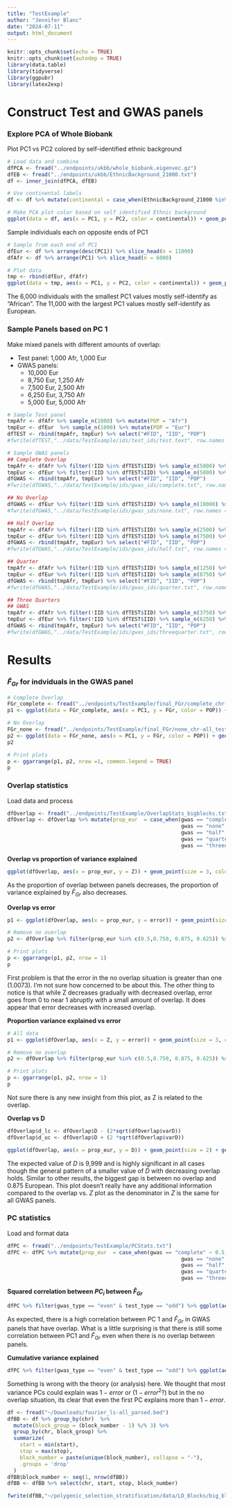 ```yaml
---
title: "TestExample"
author: "Jennifer Blanc"
date: "2024-07-11"
output: html_document
---
```


```r
knitr::opts_chunk$set(echo = TRUE)
knitr::opts_chunk$set(autodep = TRUE)
library(data.table)
library(tidyverse)
library(ggpubr)
library(latex2exp)
```

# Construct Test and GWAS panels 

### Explore PCA of Whole Biobank

Plot PC1 vs PC2 colored by self-identified ethnic background
```r
# Load data and combine
dfPCA <- fread("../endpoints/ukbb/whole_biobank.eigenvec.gz")
dfEB <- fread("../endpoints/ukbb/EthnicBackground_21000.txt")
df <- inner_join(dfPCA, dfEB)

# Use continental labels 
df <- df %>% mutate(continental = case_when(EthnicBackground_21000 %in% c(4, 4001, 4002, 4003) ~ "Africa", EthnicBackground_21000 %in% c(1, 1001, 1002, 1003) ~ "Europe", EthnicBackground_21000 %in% c(2, 2001, 2002, 2003, 2004) ~ "Mixed", EthnicBackground_21000 %in% c(3, 3001, 3002, 3003, 3004) ~ "Asia"))
```

```r
# Make PCA plot color based on self identified Ethnic background
ggplot(data = df, aes(x = PC1, y = PC2, color = continental)) + geom_point() + theme_classic(base_size = 14) + scale_color_manual(values = c("darkred", "navy", "goldenrod4", "gray50"), na.value = "gray70")
```
Sample individuals each on opposite ends of PC1 
```r
# Sample from each end of PC1
dfEur <- df %>% arrange(desc(PC1)) %>% slice_head(n = 11000)
dfAfr <- df %>% arrange(PC1) %>% slice_head(n = 6000)

# Plot data
tmp <- rbind(dfEur, dfAfr)
ggplot(data = tmp, aes(x = PC1, y = PC2, color = continental)) + geom_point() + theme_classic(base_size = 14) + scale_color_manual(values = c("darkred", "navy", "goldenrod4", "gray50"), na.value = "gray70")
```
The 6,000 individuals with the smallest PC1 values mostly self-identify as "African". The 11,000 with the largest PC1 values mostly self-identify as European. 

### Sample Panels based on PC 1 

Make mixed panels with different amounts of overlap:  

- Test panel: 1,000 Afr, 1,000 Eur  
- GWAS panels:  
    - 10,000 Eur  
    - 8,750 Eur, 1,250 Afr  
    - 7,500 Eur, 2,500 Afr  
    - 6,250 Eur, 3,750 Afr  
    - 5,000 Eur, 5,000 Afr  

```r
# Sample Test panel 
tmpAfr <- dfAfr %>% sample_n(1000) %>% mutate(POP = "Afr")
tmpEur <- dfEur  %>% sample_n(1000) %>% mutate(POP = "Eur")
dfTEST <- rbind(tmpAfr, tmpEur) %>% select("#FID", "IID", "POP")
#fwrite(dfTEST,"../data/TestExample/ids/test_ids/test.text", row.names = F, col.names = T, quote = F, sep = "\t")

# Sample GWAS panels
## Complete Overlap
tmpAfr <- dfAfr %>% filter(!IID %in% dfTEST$IID) %>% sample_n(5000) %>% mutate(POP = "Afr")
tmpEur <- dfEur %>% filter(!IID %in% dfTEST$IID) %>% sample_n(5000) %>% mutate(POP = "Eur")
dfGWAS <- rbind(tmpAfr, tmpEur) %>% select("#FID", "IID", "POP")
#fwrite(dfGWAS,"../data/TestExample/ids/gwas_ids/complete.txt", row.names = F, col.names = T, quote = F, sep = "\t")

## No Overlap
dfGWAS <- dfEur %>% filter(!IID %in% dfTEST$IID) %>% sample_n(10000) %>% mutate(POP = "Eur")
#fwrite(dfGWAS,"../data/TestExample/ids/gwas_ids/none.txt", row.names = F, col.names = T, quote = F, sep = "\t")

## Half Overlap
tmpAfr <- dfAfr %>% filter(!IID %in% dfTEST$IID) %>% sample_n(2500) %>% mutate(POP = "Afr")
tmpEur <- dfEur %>% filter(!IID %in% dfTEST$IID) %>% sample_n(7500) %>% mutate(POP = "Eur")
dfGWAS <- rbind(tmpAfr, tmpEur) %>% select("#FID", "IID", "POP")
#fwrite(dfGWAS,"../data/TestExample/ids/gwas_ids/half.txt", row.names = F, col.names = T, quote = F, sep = "\t")

## Quarter
tmpAfr <- dfAfr %>% filter(!IID %in% dfTEST$IID) %>% sample_n(1250) %>% mutate(POP = "Afr")
tmpEur <- dfEur %>% filter(!IID %in% dfTEST$IID) %>% sample_n(8750) %>% mutate(POP = "Eur")
dfGWAS <- rbind(tmpAfr, tmpEur) %>% select("#FID", "IID", "POP")
#fwrite(dfGWAS,"../data/TestExample/ids/gwas_ids/quarter.txt", row.names = F, col.names = T, quote = F, sep = "\t")

## Three Quarters
## GWAS
tmpAfr <- dfAfr %>% filter(!IID %in% dfTEST$IID) %>% sample_n(3750) %>% mutate(POP = "Afr")
tmpEur <- dfEur %>% filter(!IID %in% dfTEST$IID) %>% sample_n(6250) %>% mutate(POP = "Eur")
dfGWAS <- rbind(tmpAfr, tmpEur) %>% select("#FID", "IID", "POP")
#fwrite(dfGWAS,"../data/TestExample/ids/gwas_ids/threequarter.txt", row.names = F, col.names = T, quote = F, sep = "\t")
```

# Results 

### $\hat{F}_{Gr}$ for indviduals in the GWAS panel 

```r
# Complete Overlap
FGr_complete <- fread("../endpoints/TestExample/final_FGr/complete_chr-all_test-all_Afr-Eur.txt.gz")
p1 <- ggplot(data = FGr_complete, aes(x = PC1, y = FGr, color = POP)) + geom_point() + theme_classic(base_size = 14) + scale_color_manual(values = c("darkred", "navy")) + ggtitle("Complete Overlap") + theme(plot.title = element_text(hjust = 0.5))

# No Overlap 
FGr_none <- fread("../endpoints/TestExample/final_FGr/none_chr-all_test-all_Afr-Eur.txt.gz")
p2 <- ggplot(data = FGr_none, aes(x = PC1, y = FGr, color = POP)) + geom_point() + theme_classic(base_size = 14) + scale_color_manual(values = c("navy")) + ggtitle("No Overlap") + theme(plot.title = element_text(hjust = 0.5))
p2

# Print plots
p <- ggarrange(p1, p2, nrow =1, common.legend = TRUE)
p
```

### Overlap statistics

Load data and process 
```r
dfOverlap <- fread("../endpoints/TestExample/OverlapStats_bigblocks.txt")
dfOverlap <- dfOverlap %>% mutate(prop_eur  = case_when(gwas == "complete" ~ 0.5, 
                                                        gwas == "none" ~ 1, 
                                                        gwas == "half" ~ 0.75,
                                                        gwas == "quarter" ~ 0.875,
                                                        gwas == "threequarter" ~ 0.625)) 
```

**Overlap vs proportion of variance explained** 
```r
ggplot(dfOverlap, aes(x = prop_eur, y = Z)) + geom_point(size = 3, color = "purple4") + theme_bw(base_size = 14) + xlab("Proportion EUR in GWAS") + ylab("Proportion of variance explained (Z)") 
```
As the proportion of overlap between panels decreases, the proportion of variance explained by $\hat{F}_{Gr}$ also decreases.  

**Overlap vs error** 
```r
p1 <- ggplot(dfOverlap, aes(x = prop_eur, y = error)) + geom_point(size = 3, color = "purple4") + theme_bw(base_size = 14) + xlab("Proportion EUR in GWAS") + ylab("Error")  + geom_hline(yintercept = 0, color = "red", linetype = 2, linewidth = 1.2) + ggtitle("All Data") + theme(plot.title = element_text(hjust = 0.5))

# Remove no overlap
p2 <- dfOverlap %>% filter(prop_eur %in% c(0.5,0.750, 0.875, 0.625)) %>% ggplot(aes(x = prop_eur, y = error)) + geom_point(size = 3, color = "purple4") + theme_bw(base_size = 14) + xlab("Proportion EUR in GWAS") + ylab("Error") + geom_hline(yintercept = 0, color = "red", linetype = 2, linewidth = 1.2) + ggtitle("Removed No Overlap") + theme(plot.title = element_text(hjust = 0.5))

# Print plots
p <- ggarrange(p1, p2, nrow = 1)
p
```
First problem is that the error in the no overlap situation is greater than one (1.0073). I'm not sure how concerned to be about this. The other thing to notice is that while Z decreases gradually with decreased overlap, error goes from 0 to near 1 abruptly with a small amount of overlap. It does appear that error decreases with increased overlap.  


**Proportion variance explained vs error** 
```r
# All data
p1 <- ggplot(dfOverlap, aes(x = Z, y = error)) + geom_point(size = 3, color = "purple4") + theme_bw(base_size = 12) + ylab("Error") + xlab("Proportion of variance explained (Z)") + geom_hline(yintercept = 0, color = "red", linetype = 2, linewidth = 1.2) + ggtitle("All Data") + theme(plot.title = element_text(hjust = 0.5))

# Remove no overlap
p2 <- dfOverlap %>% filter(prop_eur %in% c(0.5,0.750, 0.875, 0.625)) %>% ggplot(aes(x = Z, y = error)) + geom_point(size = 3, color = "purple4") + theme_bw(base_size = 12) + ylab("Error") + xlab("Proportion of variance explained (Z)") + geom_hline(yintercept = 0, color = "red", linetype = 2, linewidth = 1.2) + ggtitle("Removed No Overlap") + theme(plot.title = element_text(hjust = 0.5))

# Print plots
p <- ggarrange(p1, p2, nrow = 1)
p
```
Not sure there is any new insight from this plot, as Z is related to the overlap. 

**Overlap vs D**  
```r
dfOverlap$d_lc <- dfOverlap$D - (2*sqrt(dfOverlap$varD)) 
dfOverlap$d_uc <- dfOverlap$D + (2 *sqrt(dfOverlap$varD))

ggplot(dfOverlap, aes(x = prop_eur, y = D)) + geom_point(size = 2) + geom_hline(yintercept = 999, color = "red", linetype = 2) + geom_errorbar(aes(ymin = d_lc, ymax = d_uc))  + theme_bw(base_size = 12) + xlab("Proportion EUR in GWAS")
```
The expected value of $D$ is 9,999 and is highly significant in all cases though the general pattern of a smaller value of $D$ with decreasing overlap holds. Similar to other results, the biggest gap is between no overlap and 0.875 European. This plot doesn't really have any additional information compared to the overlap vs. $Z$ plot as the denominator in $Z$ is the same for all GWAS panels.   

### PC statistics

Load and format data
```r
dfPC <- fread("../endpoints/TestExample/PCStats.txt")
dfPC <- dfPC %>% mutate(prop_eur  = case_when(gwas == "complete" ~ 0.5, 
                                                        gwas == "none" ~ 1, 
                                                        gwas == "half" ~ 0.75,
                                                        gwas == "quarter" ~ 0.875,
                                                        gwas == "threequarter" ~ 0.625))
```

**Squared correlation between $PC_i$ between $\hat{F}_{Gr}$**
```r
dfPC %>% filter(gwas_type == "even" & test_type == "odd") %>% ggplot(aes(x = PC, y = B2)) + geom_bar(stat = "identity", fill = "darkgreen", color = "darkgreen") + facet_grid(~prop_eur) + theme_bw(base_size = 12) + ylab(TeX("$B_{i}^2$"))
```
As expected, there is a high correlation between PC 1 and $\hat{F}_{Gr}$ in GWAS panels that have overlap. What is a little surprising is that there is still some correlation between PC1 and $\hat{F}_{Gr}$ even when there is no overlap between panels. 


**Cumulative variance explained** 
```r
dfPC %>% filter(gwas_type == "even" & test_type == "odd") %>% ggplot(aes(x = PC, y = r2)) + geom_bar(stat = "identity", fill = "darkgreen", color = "darkgreen") + facet_grid(~prop_eur) + theme_bw(base_size = 12) + ylab(TeX("$R_{K}^2$")) + geom_hline(data = dfOverlap, aes(yintercept = signal), color = "red", linetype = 2, linewidth = 1.5)
```
Something is wrong with the theory (or analysis) here. We thought that most variance PCs could explain was $1 - error$ or ($1 - error^2$?) but in the no overlap situation, its clear that even the first PC explains more than $1 - error$.  



```r
df <- fread("~/Downloads/fourier_ls-all_parsed.bed")
dfBB <- df %>% group_by(chr)  %>%
  mutate(block_group = (block_number - 1) %/% 3) %>%
  group_by(chr, block_group) %>%
  summarize(
    start = min(start),
    stop = max(stop),
    block_number = paste(unique(block_number), collapse = "-"),
    .groups = 'drop'
  )
dfBB$block_number <- seq(1, nrow(dfBB))
dfBB <- dfBB %>% select(chr, start, stop, block_number)

fwrite(dfBB,"~/polygenic_selection_stratification/data/LD_Blocks/big_blocks.bed", row.names = F, col.names = T, quote = F, sep = "\t")
```




